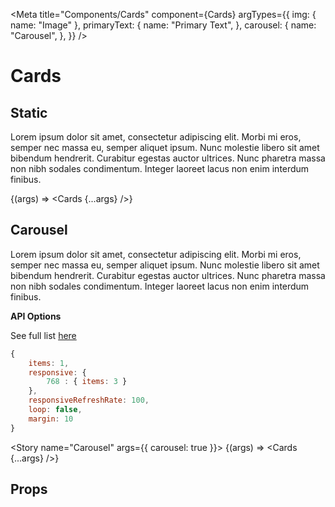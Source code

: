 
<Meta
    title="Components/Cards"
    component={Cards}
    argTypes={{
        img: {
            name: "Image"
        },
        primaryText: {
            name: "Primary Text",
        },
        carousel: {
            name: "Carousel",
        },
    }}
/>

# Cards

## Static

Lorem ipsum dolor sit amet, consectetur adipiscing elit. Morbi mi eros, semper nec massa eu, semper aliquet ipsum. Nunc molestie libero sit amet bibendum hendrerit. Curabitur egestas auctor ultrices. Nunc pharetra massa non nibh sodales condimentum. Integer laoreet lacus non enim interdum finibus.

<Story
    name="Newsfeed"
    args={{}}>
    {(args) => <Cards {...args} />}
</Story>

## Carousel

Lorem ipsum dolor sit amet, consectetur adipiscing elit. Morbi mi eros, semper nec massa eu, semper aliquet ipsum. Nunc molestie libero sit amet bibendum hendrerit. Curabitur egestas auctor ultrices. Nunc pharetra massa non nibh sodales condimentum. Integer laoreet lacus non enim interdum finibus.

**API Options**

See full list [here](https://owlcarousel2.github.io/OwlCarousel2/docs/api-options.html)

```javascript
{
    items: 1,
    responsive: {
        768 : { items: 3 }
    },
    responsiveRefreshRate: 100,
    loop: false,
    margin: 10
}
```

<Story
    name="Carousel"
    args={{
        carousel: true
    }}>
    {(args) => <Cards {...args} />}
</Story>

## Props

<ArgsTable of={Cards} />
